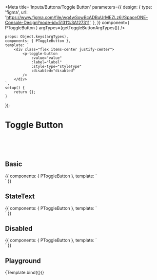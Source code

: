 
<Meta
    title='Inputs/Buttons/Toggle Button'
    parameters={{
        design: {
            type: 'figma',
            url: 'https://www.figma.com/file/wq4wSowBcADBuUrMEZLz6i/SpaceONE-Console-Design?node-id=5131%3A127311',
        },
    }}
    component={ PToggleButton }
    argTypes={getToggleButtonArgTypes()}
/>

    props: Object.keys(argTypes),
    components: { PToggleButton },
    template: `
        <div class="flex items-center justify-center">
            <p-toggle-button
                :value="value"
                :label="label"
                :style-type="styleType"
                :disabled="disabled"
            />
        </div>
    `,
    setup() {
        return {};
    }
});

# Toggle Button

<br/>
<br/>
<br/>

## Basic
<Canvas>
    <Story name="toggle button basic">
    {{
        components: { PToggleButton },
        template: `
            <div class="flex items-center justify-center">
                <p-toggle-button
                    :value="true"
                    class="mr-8"
                />
                <p-toggle-button
                    :value="true"
                    style-type="peacock500"
                />
            </div>
        `
    }}
    </Story>
</Canvas>

## StateText
<Canvas>
    <Story name="toggle button label">
        {{
            components: { PToggleButton },
            template: `
                <div class="flex items-center justify-center">
                    <p-toggle-button
                        :value="true"
                        stateText="stateText"
                        class="mr-8"
                    />
                </div>
            `
        }}
    </Story>
</Canvas>

## Disabled
<Canvas>
    <Story name="toggle button disabeld">
        {{
            components: { PToggleButton },
            template: `
                <div class="flex flex-col items-center gap-6">
                    <div class="flex">
                        <p-toggle-button
                            class="mr-8"
                            :value="false"
                            :disabled="true"
                        />
                        <p-toggle-button
                            stateText="stateText"
                            :value="false"
                            :disabled="true"
                        />
                    </div>
                    <div class="flex">
                        <p-toggle-button
                            class="mr-8"
                            :value="true"
                            :disabled="true"
                        />
                        <p-toggle-button
                            stateText="stateText"
                            :value="true"
                            :disabled="true"
                        />
                    </div>
                    <div class="flex">
                        <p-toggle-button
                            class="mr-8"
                            style-type="peacock500"
                            :value="true"
                            :disabled="true"
                        />
                        <p-toggle-button
                            style-type="peacock500"
                            stateText="stateText"
                            :value="true"
                            :disabled="true"
                        />
                    </div>
                </div>
            `
        }}
    </Story>
</Canvas>

## Playground
<Canvas>
    <Story name="playground" >
        {Template.bind({})}
    </Story>
</Canvas>

<ArgsTable story="playground" />
